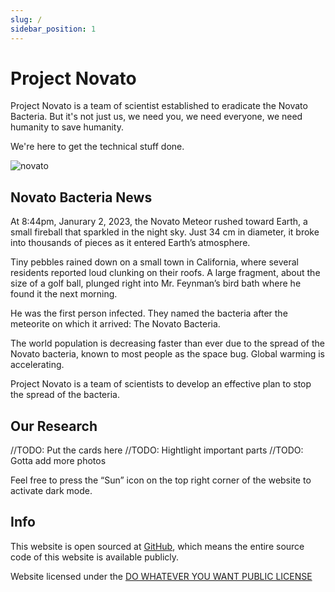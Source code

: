 ```yaml
---
slug: /
sidebar_position: 1
---
```


# Project Novato
Project Novato is a team of scientist established to eradicate the Novato Bacteria. But it's not just us, we need you, we need everyone, we need humanity to save humanity. 

We're here to get the technical stuff done. 

![novato](/img/idk.png)
## Novato Bacteria News
At 8:44pm, Janurary 2, 2023, the Novato Meteor rushed toward Earth, a small fireball that sparkled in the night sky. Just 34 cm in diameter, it broke into thousands of pieces as it entered Earth’s atmosphere. 

Tiny pebbles rained down on a small town in California, where several residents reported loud clunking on their roofs. A large fragment, about the size of a golf ball, plunged right into Mr. Feynman’s bird bath where he found it the next morning. 

He was the first person infected. They named the bacteria after the meteorite on which it arrived: The Novato Bacteria.

The world population is decreasing faster than ever due to the spread of the Novato bacteria, known to most people as the space bug. Global warming is accelerating. 

Project Novato is a team of scientists to develop an effective plan to stop the spread of the bacteria.

## Our Research
//TODO: Put the cards here
//TODO: Hightlight important parts
//TODO: Gotta add more photos

Feel free to press the “Sun” icon on the top right corner of the website to activate dark mode.

## Info
This website is open sourced at [GitHub](https://github.com/udontur/novato), which means the entire source code of this website is available publicly.

Website licensed under the [DO WHATEVER YOU WANT PUBLIC LICENSE](https://github.com/udontur/novato/blob/main/LICENSE)
